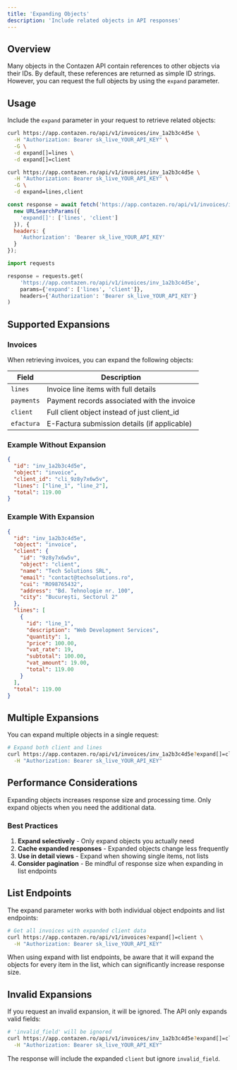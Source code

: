 ```yaml
---
title: 'Expanding Objects'
description: 'Include related objects in API responses'
---
```


## Overview

Many objects in the Contazen API contain references to other objects via their IDs. By default, these references are returned as simple ID strings. However, you can request the full objects by using the `expand` parameter.

## Usage

Include the `expand` parameter in your request to retrieve related objects:

<CodeGroup>

```bash cURL Array Format
curl https://app.contazen.ro/api/v1/invoices/inv_1a2b3c4d5e \
  -H "Authorization: Bearer sk_live_YOUR_API_KEY" \
  -G \
  -d expand[]=lines \
  -d expand[]=client
```

```bash cURL Comma-separated Format
curl https://app.contazen.ro/api/v1/invoices/inv_1a2b3c4d5e \
  -H "Authorization: Bearer sk_live_YOUR_API_KEY" \
  -G \
  -d expand=lines,client
```

```javascript Node.js
const response = await fetch('https://app.contazen.ro/api/v1/invoices/inv_1a2b3c4d5e?' + 
  new URLSearchParams({
    'expand[]': ['lines', 'client']
  }), {
  headers: {
    'Authorization': 'Bearer sk_live_YOUR_API_KEY'
  }
});
```

```python Python
import requests

response = requests.get(
    'https://app.contazen.ro/api/v1/invoices/inv_1a2b3c4d5e',
    params={'expand': ['lines', 'client']},
    headers={'Authorization': 'Bearer sk_live_YOUR_API_KEY'}
)
```

</CodeGroup>

## Supported Expansions

### Invoices

When retrieving invoices, you can expand the following objects:

| Field | Description |
|-------|-------------|
| `lines` | Invoice line items with full details |
| `payments` | Payment records associated with the invoice |
| `client` | Full client object instead of just client_id |
| `efactura` | E-Factura submission details (if applicable) |

### Example Without Expansion

```json
{
  "id": "inv_1a2b3c4d5e",
  "object": "invoice",
  "client_id": "cli_9z8y7x6w5v",
  "lines": ["line_1", "line_2"],
  "total": 119.00
}
```

### Example With Expansion

```json
{
  "id": "inv_1a2b3c4d5e",
  "object": "invoice",
  "client": {
    "id": "9z8y7x6w5v",
    "object": "client",
    "name": "Tech Solutions SRL",
    "email": "contact@techsolutions.ro",
    "cui": "RO98765432",
    "address": "Bd. Tehnologie nr. 100",
    "city": "București, Sectorul 2"
  },
  "lines": [
    {
      "id": "line_1",
      "description": "Web Development Services",
      "quantity": 1,
      "price": 100.00,
      "vat_rate": 19,
      "subtotal": 100.00,
      "vat_amount": 19.00,
      "total": 119.00
    }
  ],
  "total": 119.00
}
```

## Multiple Expansions

You can expand multiple objects in a single request:

```bash
# Expand both client and lines
curl https://app.contazen.ro/api/v1/invoices/inv_1a2b3c4d5e?expand[]=client&expand[]=lines \
  -H "Authorization: Bearer sk_live_YOUR_API_KEY"
```

## Performance Considerations

<Warning>
  Expanding objects increases response size and processing time. Only expand objects when you need the additional data.
</Warning>

### Best Practices

1. **Expand selectively** - Only expand objects you actually need
2. **Cache expanded responses** - Expanded objects change less frequently
3. **Use in detail views** - Expand when showing single items, not lists
4. **Consider pagination** - Be mindful of response size when expanding in list endpoints

## List Endpoints

The expand parameter works with both individual object endpoints and list endpoints:

```bash
# Get all invoices with expanded client data
curl https://app.contazen.ro/api/v1/invoices?expand[]=client \
  -H "Authorization: Bearer sk_live_YOUR_API_KEY"
```

<Note>
  When using expand with list endpoints, be aware that it will expand the objects for every item in the list, which can significantly increase response size.
</Note>

## Invalid Expansions

If you request an invalid expansion, it will be ignored. The API only expands valid fields:

```bash
# 'invalid_field' will be ignored
curl https://app.contazen.ro/api/v1/invoices/inv_1a2b3c4d5e?expand[]=client&expand[]=invalid_field \
  -H "Authorization: Bearer sk_live_YOUR_API_KEY"
```

The response will include the expanded `client` but ignore `invalid_field`.